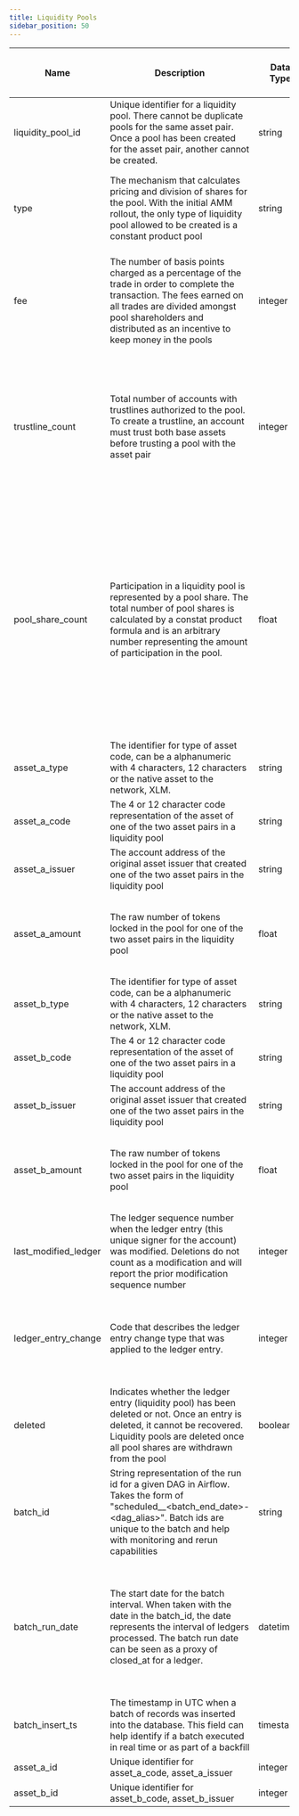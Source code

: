 ```yaml
---
title: Liquidity Pools
sidebar_position: 50
---
```


| Name | Description | Data Type | Domain Values | Primary Key? | Natural Key? | Partition or Cluster Field? | Required? | Notes |
| --- | --- | --- | --- | --- | --- | --- | --- | --- |
| liquidity_pool_id | Unique identifier for a liquidity pool. There cannot be duplicate pools for the same asset pair. Once a pool has been created for the asset pair, another cannot be created. | string |  |  | Yes | cluster | Yes | There is a good primer on AMMs [here](https://developers.stellar.org/docs/learn/encyclopedia/sdex/liquidity-on-stellar-sdex-liquidity-pools#liquidity-pools) |
| type | The mechanism that calculates pricing and division of shares for the pool. With the initial AMM rollout, the only type of liquidity pool allowed to be created is a constant product pool | string | constant_product |  |  |  | Yes | For more information regarding pricing and deposit calculations, read [Cap-38.](https://github.com/stellar/stellar-protocol/blob/master/core/cap-0038.md) |
| fee | The number of basis points charged as a percentage of the trade in order to complete the transaction. The fees earned on all trades are divided amongst pool shareholders and distributed as an incentive to keep money in the pools | integer | 30 |  |  |  | Yes | Fees are distributed immediately to accounts as the transaction completes. There is no schedule for fee distribution |
| trustline_count | Total number of accounts with trustlines authorized to the pool. To create a trustline, an account must trust both base assets before trusting a pool with the asset pair | integer |  |  |  |  | Yes | If the issuer of A or B revokes authorization on the trustline, the account will automatically withdraw from every liquidity pool containing that asset and those pool trustlines will be deleted. |
| pool_share_count | Participation in a liquidity pool is represented by a pool share. The total number of pool shares is calculated by a constat product formula and is an arbitrary number representing the amount of participation in the pool. | float |  |  |  |  | Yes | Shares are not transferable; the only way to increase the number of pool shares held is to deposit into a liquidity pool. Conversely, decreasing pools shares can only be accomplished through a withdraw operation. Shares cannot be sent in payments or sold using offers. |
| asset_a_type | The identifier for type of asset code, can be a alphanumeric with 4 characters, 12 characters or the native asset to the network, XLM. | string | credit_alphanum4 credit_alphanum12 native |  |  |  | Yes |  |
| asset_a_code | The 4 or 12 character code representation of the asset of one of the two asset pairs in a liquidity pool | string |  |  |  |  | No |  |
| asset_a_issuer | The account address of the original asset issuer that created one of the two asset pairs in the liquidity pool | string |  |  |  |  | No |  |
| asset_a_amount | The raw number of tokens locked in the pool for one of the two asset pairs in the liquidity pool | float |  |  |  |  | Yes | The amount is a better representation of liquidity in the pool over pool share counts. |
| asset_b_type | The identifier for type of asset code, can be a alphanumeric with 4 characters, 12 characters or the native asset to the network, XLM. | string | credit_alphanum4 credit_alphanum12 native |  |  |  | Yes |  |
| asset_b_code | The 4 or 12 character code representation of the asset of one of the two asset pairs in a liquidity pool | string |  |  |  |  | No |  |
| asset_b_issuer | The account address of the original asset issuer that created one of the two asset pairs in the liquidity pool | string |  |  |  |  | No |  |
| asset_b_amount | The raw number of tokens locked in the pool for one of the two asset pairs in the liquidity pool | float |  |  |  |  | Yes | The amount is a better representation of liquidity in the pool over pool share counts. |
| last_modified_ledger | The ledger sequence number when the ledger entry (this unique signer for the account) was modified. Deletions do not count as a modification and will report the prior modification sequence number | integer |  |  | Yes | cluster | Yes |  |
| ledger_entry_change | Code that describes the ledger entry change type that was applied to the ledger entry. | integer | 0 - Ledger Entry Created 1 - Ledger Entry Updated 2 - Ledger Entry Deleted 3 - Ledger Entry State (value of the entry) |  | Yes |  | Yes | Valid entry change types are 0, 1, and 2 for ledger entries of type \`liquidity_pools\`. |
| deleted | Indicates whether the ledger entry (liquidity pool) has been deleted or not. Once an entry is deleted, it cannot be recovered. Liquidity pools are deleted once all pool shares are withdrawn from the pool | boolean |  |  |  |  | Yes |  |
| batch_id | String representation of the run id for a given DAG in Airflow. Takes the form of "scheduled\_\_<batch_end_date>-<dag_alias>". Batch ids are unique to the batch and help with monitoring and rerun capabilities | string |  |  |  |  | Yes |  |
| batch_run_date | The start date for the batch interval. When taken with the date in the batch_id, the date represents the interval of ledgers processed. The batch run date can be seen as a proxy of closed_at for a ledger. | datetime |  |  |  | MONTH partition | Yes | The table is partitioned on batch_run_date. It is recommended to always include the batch_run_date in the filter if possible to help reduce query cost. |
| batch_insert_ts | The timestamp in UTC when a batch of records was inserted into the database. This field can help identify if a batch executed in real time or as part of a backfill | timestamp |  |  |  |  | Yes |  |
| asset_a_id | Unique identifier for asset_a_code, asset_a_issuer | integer |  |  |  | cluster | No |  |
| asset_b_id | Unique identifier for asset_b_code, asset_b_issuer | integer |  |  |  | cluster | No |
